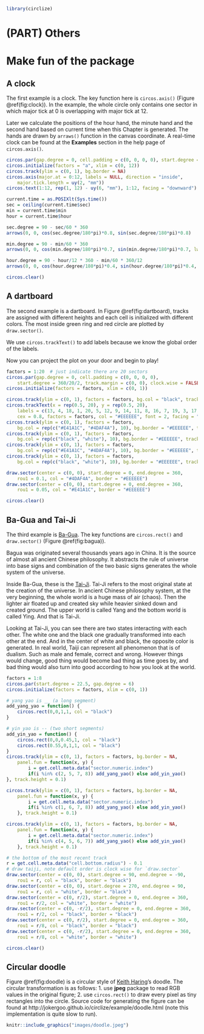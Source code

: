 
```r
library(circlize)
```

# (PART) Others {-}

# Make fun of the package {#make-fun-of-the-package}

## A clock

The first example is a clock. The key function here is `circos.axis()` (Figure
\@ref(fig:clock)). In the example, the whole circle only contains one sector in
which major tick at 0 is overlapping with major tick at 12.

Later we calculate the positions of the hour hand, the minute hand and the second hand
based on current time when this Chapter is generated. The hands are drawn by `arraws()` function
in the canvas coordinate. A real-time clock can be found at the **Examples** section in
the help page of `circos.axis()`.

```r
circos.par(gap.degree = 0, cell.padding = c(0, 0, 0, 0), start.degree = 90)
circos.initialize(factors = "a", xlim = c(0, 12))
circos.track(ylim = c(0, 1), bg.border = NA)
circos.axis(major.at = 0:12, labels = NULL, direction = "inside", 
    major.tick.length = uy(2, "mm"))
circos.text(1:12, rep(1, 12) - uy(6, "mm"), 1:12, facing = "downward")

current.time = as.POSIXlt(Sys.time())
sec = ceiling(current.time$sec)
min = current.time$min
hour = current.time$hour

sec.degree = 90 - sec/60 * 360
arrows(0, 0, cos(sec.degree/180*pi)*0.8, sin(sec.degree/180*pi)*0.8)

min.degree = 90 - min/60 * 360
arrows(0, 0, cos(min.degree/180*pi)*0.7, sin(min.degree/180*pi)*0.7, lwd = 2)   

hour.degree = 90 - hour/12 * 360 - min/60 * 360/12
arrows(0, 0, cos(hour.degree/180*pi)*0.4, sin(hour.degree/180*pi)*0.4, lwd = 2)

circos.clear()
```

## A dartboard

The second example is a dartboard. In Figure \@ref(fig:dartboard), tracks are assigned with
different heights and each cell is initialized with different colors. The most
inside green ring and red circle are plotted by `draw.sector()`.

We use `circos.trackText()` to add labels because we know the global order of the labels.

Now you can project the plot on your door and begin to play!

```r
factors = 1:20  # just indicate there are 20 sectors
circos.par(gap.degree = 0, cell.padding = c(0, 0, 0, 0),
    start.degree = 360/20/2, track.margin = c(0, 0), clock.wise = FALSE)
circos.initialize(factors = factors, xlim = c(0, 1))

circos.track(ylim = c(0, 1), factors = factors, bg.col = "black", track.height = 0.15)
circos.trackText(x = rep(0.5, 20), y = rep(0.5, 20),
    labels = c(13, 4, 18, 1, 20, 5, 12, 9, 14, 11, 8, 16, 7, 19, 3, 17, 2, 15, 10, 6),
    cex = 0.8, factors = factors, col = "#EEEEEE", font = 2, facing = "downward")
circos.track(ylim = c(0, 1), factors = factors,
    bg.col = rep(c("#E41A1C", "#4DAF4A"), 10), bg.border = "#EEEEEE", track.height = 0.05)
circos.track(ylim = c(0, 1), factors = factors,
    bg.col = rep(c("black", "white"), 10), bg.border = "#EEEEEE", track.height = 0.275)
circos.track(ylim = c(0, 1), factors = factors,
    bg.col = rep(c("#E41A1C", "#4DAF4A"), 10), bg.border = "#EEEEEE", track.height = 0.05)
circos.track(ylim = c(0, 1), factors = factors, 
    bg.col = rep(c("black", "white"), 10), bg.border = "#EEEEEE", track.height = 0.375)

draw.sector(center = c(0, 0), start.degree = 0, end.degree = 360,
    rou1 = 0.1, col = "#4DAF4A", border = "#EEEEEE")
draw.sector(center = c(0, 0), start.degree = 0, end.degree = 360,
    rou1 = 0.05, col = "#E41A1C", border = "#EEEEEE")

circos.clear()
```

## Ba-Gua and Tai-Ji

The third example is [Ba-Gua](https://en.wikipedia.org/wiki/Bagua). The
key functions are `circos.rect()` and `draw.sector()` (Figure \@ref(fig:bagua)). 

Bagua was originated several thousands years ago in China. It is the source of
almost all ancient Chinese philosophy. It abstracts the rule of universe into
base signs and combination of the two basic signs generates the whole system
of the universe.

Inside Ba-Gua, these is the [Tai-Ji](http://en.wikipedia.org/wiki/Taiji_(philosophy)). Tai-Ji refers to the
most original state at the creation of the universe. In ancient Chinese
philosophy system, at the very beginning, the whole world is a huge mass of
air (chaos). Then the lighter air floated up and created sky while heavier
sinked down and created ground. The upper world is called Yang and the bottom
world is called Ying. And that is Tai-Ji.

Looking at Tai-Ji, you can see there are two states interacting with each
other. The white one and the black one gradually transformed into each other
at the end. And in the center of white and black, the opposite color is
generated. In real world, Taiji can represent all phenomenon that is of
dualism. Such as male and female, correct and wrong. However things would
change, good thing would become bad thing as time goes by, and bad thing would
also turn into good according to how you look at the world.

```r
factors = 1:8
circos.par(start.degree = 22.5, gap.degree = 6)
circos.initialize(factors = factors, xlim = c(0, 1))

# yang yao is __ (a long segment)
add_yang_yao = function() {
    circos.rect(0,0,1,1, col = "black")
}

# yin yao is -- (two short segments)
add_yin_yao = function() {
    circos.rect(0,0,0.45,1, col = "black")
    circos.rect(0.55,0,1,1, col = "black")
}
circos.track(ylim = c(0, 1), factors = factors, bg.border = NA,
    panel.fun = function(x, y) {
        i = get.cell.meta.data("sector.numeric.index")
        if(i %in% c(2, 5, 7, 8)) add_yang_yao() else add_yin_yao()
}, track.height = 0.1)

circos.track(ylim = c(0, 1), factors = factors, bg.border = NA,
    panel.fun = function(x, y) {
        i = get.cell.meta.data("sector.numeric.index")
        if(i %in% c(1, 6, 7, 8)) add_yang_yao() else add_yin_yao()
    }, track.height = 0.1)

circos.track(ylim = c(0, 1), factors = factors, bg.border = NA, 
    panel.fun = function(x, y) {
        i = get.cell.meta.data("sector.numeric.index")
        if(i %in% c(4, 5, 6, 7)) add_yang_yao() else add_yin_yao()
    }, track.height = 0.1)

# the bottom of the most recent track
r = get.cell.meta.data("cell.bottom.radius") - 0.1
# draw taiji, note default order is clock wise for `draw.sector`
draw.sector(center = c(0, 0), start.degree = 90, end.degree = -90,
    rou1 = r, col = "black", border = "black")
draw.sector(center = c(0, 0), start.degree = 270, end.degree = 90,
    rou1 = r, col = "white", border = "black")
draw.sector(center = c(0, r/2), start.degree = 0, end.degree = 360,
    rou1 = r/2, col = "white", border = "white")
draw.sector(center = c(0, -r/2), start.degree = 0, end.degree = 360,
    rou1 = r/2, col = "black", border = "black")
draw.sector(center = c(0, r/2), start.degree = 0, end.degree = 360,
    rou1 = r/8, col = "black", border = "black")
draw.sector(center = c(0, -r/2), start.degree = 0, end.degree = 360,
    rou1 = r/8, col = "white", border = "white")

circos.clear()
```

## Circular doodle

Figure \@ref(fig:doodle) is a circular style of [Keith Haring](https://en.wikipedia.org/wiki/Keith_Haring)'s doodle. The
circular transformation is as follows: 1. use **jpeg** package to read RGB
values in the original figure; 2. use `circos.rect()` to draw every pixel as
tiny rectangles into the circle. Source code for generating the figure can be
found at http://jokergoo.github.io/circlize/example/doodle.html (note this implementation is quite slow to run).

```r
knitr::include_graphics("images/doodle.jpeg")
```

